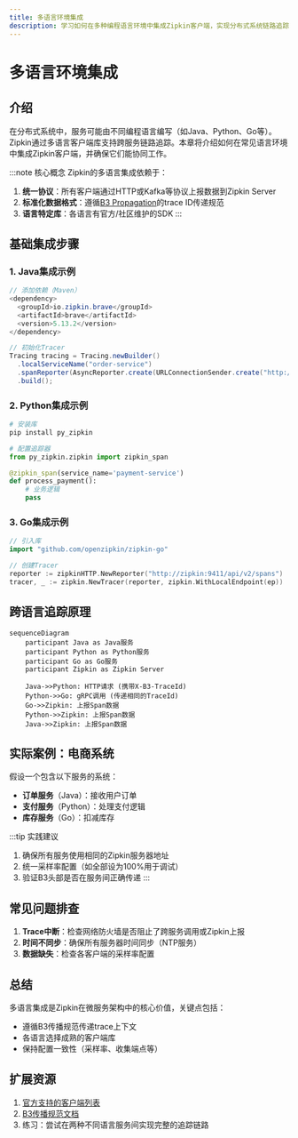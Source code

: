 ```yaml
---
title: 多语言环境集成
description: 学习如何在多种编程语言环境中集成Zipkin客户端，实现分布式系统链路追踪的跨语言支持。
---
```


# 多语言环境集成

## 介绍

在分布式系统中，服务可能由不同编程语言编写（如Java、Python、Go等）。Zipkin通过多语言客户端库支持跨服务链路追踪。本章将介绍如何在常见语言环境中集成Zipkin客户端，并确保它们能协同工作。

:::note 核心概念
Zipkin的多语言集成依赖于：
1. **统一协议**：所有客户端通过HTTP或Kafka等协议上报数据到Zipkin Server
2. **标准化数据格式**：遵循[B3 Propagation](https://github.com/openzipkin/b3-propagation)的trace ID传递规范
3. **语言特定库**：各语言有官方/社区维护的SDK
:::

## 基础集成步骤

### 1. Java集成示例

```java
// 添加依赖（Maven）
<dependency>
  <groupId>io.zipkin.brave</groupId>
  <artifactId>brave</artifactId>
  <version>5.13.2</version>
</dependency>

// 初始化Tracer
Tracing tracing = Tracing.newBuilder()
  .localServiceName("order-service")
  .spanReporter(AsyncReporter.create(URLConnectionSender.create("http://zipkin:9411/api/v2/spans")))
  .build();
```

### 2. Python集成示例

```python
# 安装库
pip install py_zipkin

# 配置追踪器
from py_zipkin.zipkin import zipkin_span

@zipkin_span(service_name='payment-service')
def process_payment():
    # 业务逻辑
    pass
```

### 3. Go集成示例

```go
// 引入库
import "github.com/openzipkin/zipkin-go"

// 创建Tracer
reporter := zipkinHTTP.NewReporter("http://zipkin:9411/api/v2/spans")
tracer, _ := zipkin.NewTracer(reporter, zipkin.WithLocalEndpoint(ep))
```

## 跨语言追踪原理

```mermaid
sequenceDiagram
    participant Java as Java服务
    participant Python as Python服务
    participant Go as Go服务
    participant Zipkin as Zipkin Server

    Java->>Python: HTTP请求 (携带X-B3-TraceId)
    Python->>Go: gRPC调用 (传递相同的TraceId)
    Go->>Zipkin: 上报Span数据
    Python->>Zipkin: 上报Span数据
    Java->>Zipkin: 上报Span数据
```

## 实际案例：电商系统

假设一个包含以下服务的系统：
- **订单服务**（Java）：接收用户订单
- **支付服务**（Python）：处理支付逻辑
- **库存服务**（Go）：扣减库存

:::tip 实践建议
1. 确保所有服务使用相同的Zipkin服务器地址
2. 统一采样率配置（如全部设为100%用于调试）
3. 验证B3头部是否在服务间正确传递
:::

## 常见问题排查

1. **Trace中断**：检查网络防火墙是否阻止了跨服务调用或Zipkin上报
2. **时间不同步**：确保所有服务器时间同步（NTP服务）
3. **数据缺失**：检查各客户端的采样率配置

## 总结

多语言集成是Zipkin在微服务架构中的核心价值，关键点包括：
- 遵循B3传播规范传递trace上下文
- 各语言选择成熟的客户端库
- 保持配置一致性（采样率、收集端点等）

## 扩展资源

1. [官方支持的客户端列表](https://zipkin.io/pages/tracers_instrumentation.html)
2. [B3传播规范文档](https://github.com/openzipkin/b3-propagation)
3. 练习：尝试在两种不同语言服务间实现完整的追踪链路